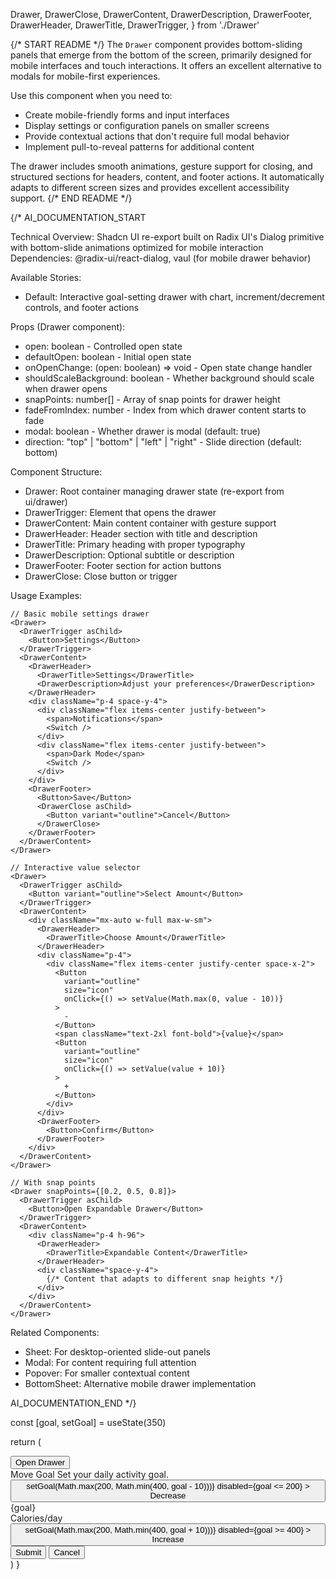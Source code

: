   Drawer,
  DrawerClose,
  DrawerContent,
  DrawerDescription,
  DrawerFooter,
  DrawerHeader,
  DrawerTitle,
  DrawerTrigger,
} from './Drawer'

{/* START README */}
The `Drawer` component provides bottom-sliding panels that emerge from the bottom of the screen, primarily designed for mobile interfaces and touch interactions. It offers an excellent alternative to modals for mobile-first experiences.

Use this component when you need to:

- Create mobile-friendly forms and input interfaces
- Display settings or configuration panels on smaller screens
- Provide contextual actions that don't require full modal behavior
- Implement pull-to-reveal patterns for additional content

The drawer includes smooth animations, gesture support for closing, and structured sections for headers, content, and footer actions. It automatically adapts to different screen sizes and provides excellent accessibility support.
{/* END README */}

{/\*
AI_DOCUMENTATION_START

Technical Overview: Shadcn UI re-export built on Radix UI's Dialog primitive with bottom-slide animations optimized for mobile interaction
Dependencies: @radix-ui/react-dialog, vaul (for mobile drawer behavior)

Available Stories:

- Default: Interactive goal-setting drawer with chart, increment/decrement controls, and footer actions

Props (Drawer component):

- open: boolean - Controlled open state
- defaultOpen: boolean - Initial open state
- onOpenChange: (open: boolean) => void - Open state change handler
- shouldScaleBackground: boolean - Whether background should scale when drawer opens
- snapPoints: number[] - Array of snap points for drawer height
- fadeFromIndex: number - Index from which drawer content starts to fade
- modal: boolean - Whether drawer is modal (default: true)
- direction: "top" | "bottom" | "left" | "right" - Slide direction (default: bottom)

Component Structure:

- Drawer: Root container managing drawer state (re-export from ui/drawer)
- DrawerTrigger: Element that opens the drawer
- DrawerContent: Main content container with gesture support
- DrawerHeader: Header section with title and description
- DrawerTitle: Primary heading with proper typography
- DrawerDescription: Optional subtitle or description
- DrawerFooter: Footer section for action buttons
- DrawerClose: Close button or trigger

Usage Examples:

```tsx
// Basic mobile settings drawer
<Drawer>
  <DrawerTrigger asChild>
    <Button>Settings</Button>
  </DrawerTrigger>
  <DrawerContent>
    <DrawerHeader>
      <DrawerTitle>Settings</DrawerTitle>
      <DrawerDescription>Adjust your preferences</DrawerDescription>
    </DrawerHeader>
    <div className="p-4 space-y-4">
      <div className="flex items-center justify-between">
        <span>Notifications</span>
        <Switch />
      </div>
      <div className="flex items-center justify-between">
        <span>Dark Mode</span>
        <Switch />
      </div>
    </div>
    <DrawerFooter>
      <Button>Save</Button>
      <DrawerClose asChild>
        <Button variant="outline">Cancel</Button>
      </DrawerClose>
    </DrawerFooter>
  </DrawerContent>
</Drawer>

// Interactive value selector
<Drawer>
  <DrawerTrigger asChild>
    <Button variant="outline">Select Amount</Button>
  </DrawerTrigger>
  <DrawerContent>
    <div className="mx-auto w-full max-w-sm">
      <DrawerHeader>
        <DrawerTitle>Choose Amount</DrawerTitle>
      </DrawerHeader>
      <div className="p-4">
        <div className="flex items-center justify-center space-x-2">
          <Button
            variant="outline"
            size="icon"
            onClick={() => setValue(Math.max(0, value - 10))}
          >
            -
          </Button>
          <span className="text-2xl font-bold">{value}</span>
          <Button
            variant="outline"
            size="icon"
            onClick={() => setValue(value + 10)}
          >
            +
          </Button>
        </div>
      </div>
      <DrawerFooter>
        <Button>Confirm</Button>
      </DrawerFooter>
    </div>
  </DrawerContent>
</Drawer>

// With snap points
<Drawer snapPoints={[0.2, 0.5, 0.8]}>
  <DrawerTrigger asChild>
    <Button>Open Expandable Drawer</Button>
  </DrawerTrigger>
  <DrawerContent>
    <div className="p-4 h-96">
      <DrawerHeader>
        <DrawerTitle>Expandable Content</DrawerTitle>
      </DrawerHeader>
      <div className="space-y-4">
        {/* Content that adapts to different snap heights */}
      </div>
    </div>
  </DrawerContent>
</Drawer>
```

Related Components:

- Sheet: For desktop-oriented slide-out panels
- Modal: For content requiring full attention
- Popover: For smaller contextual content
- BottomSheet: Alternative mobile drawer implementation

AI_DOCUMENTATION_END
\*/}

  const [goal, setGoal] = useState(350)

return (

<Drawer>
  <DrawerTrigger asChild>
    <Button variant="outline">Open Drawer</Button>
  </DrawerTrigger>
  <DrawerContent>
    <div className="mx-auto w-full max-w-sm">
      <DrawerHeader>
        <DrawerTitle>Move Goal</DrawerTitle>
        <DrawerDescription>Set your daily activity goal.</DrawerDescription>
      </DrawerHeader>
      <div className="p-4 pb-0">
        <div className="flex items-center justify-center space-x-2">
          <Button
            variant="outline"
            size="icon"
            className={{ root: 'h-8 w-8 shrink-0 rounded-full' }}
            onClick={() => setGoal(Math.max(200, Math.min(400, goal - 10)))}
            disabled={goal <= 200}
          >
            <Minus />
            <span className="sr-only">Decrease</span>
          </Button>
          <div className="flex-1 text-center">
            <div className="text-7xl font-bold tracking-tighter">{goal}</div>
            <div className="text-muted-foreground text-[0.70rem] uppercase">
              Calories/day
            </div>
          </div>
          <Button
            variant="outline"
            size="icon"
            className={{ root: 'h-8 w-8 shrink-0 rounded-full' }}
            onClick={() => setGoal(Math.max(200, Math.min(400, goal + 10)))}
            disabled={goal >= 400}
          >
            <Plus />
            <span className="sr-only">Increase</span>
          </Button>
        </div>
        <div className="mt-3 h-[120px]">
          <ResponsiveContainer width="100%" height="100%">
            <BarChart
              data={[
                { goal: 400 },
                { goal: 300 },
                { goal: 200 },
                { goal: 300 },
                { goal: 200 },
                { goal: 278 },
                { goal: 189 },
                { goal: 239 },
                { goal: 300 },
                { goal: 200 },
                { goal: 278 },
                { goal: 189 },
                { goal: 349 },
              ]}
            >
              <Bar
                dataKey="goal"
                style={{
                  fill: 'hsl(var(--foreground))',
                  opacity: 0.9,
                }}
              />
            </BarChart>
          </ResponsiveContainer>
        </div>
      </div>
      <DrawerFooter>
        <Button>Submit</Button>
        <DrawerClose asChild>
          <Button variant="outline">Cancel</Button>
        </DrawerClose>
      </DrawerFooter>
    </div>
  </DrawerContent>
</Drawer>
) }
